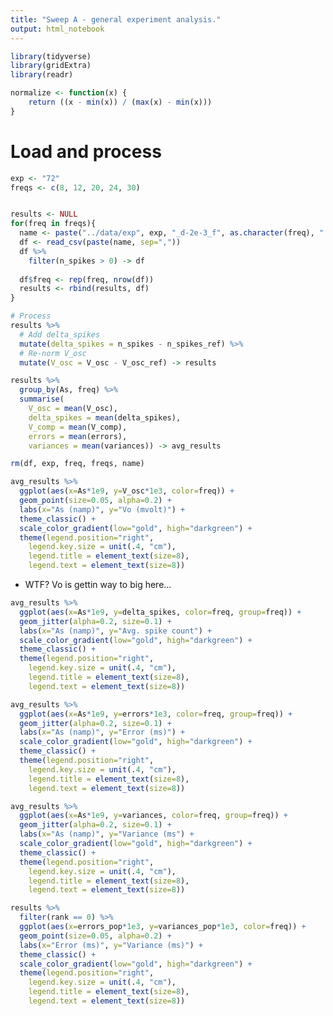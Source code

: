 ```yaml
---
title: "Sweep A - general experiment analysis."
output: html_notebook
---
```


```r
library(tidyverse)
library(gridExtra)
library(readr)

normalize <- function(x) {
    return ((x - min(x)) / (max(x) - min(x)))
}
```


# Load and process

```r
exp <- "72"
freqs <- c(8, 12, 20, 24, 30)


results <- NULL
for(freq in freqs){
  name <- paste("../data/exp", exp, "_d-2e-3_f", as.character(freq), ".csv", sep="")
  df <- read_csv(paste(name, sep=","))
  df %>%
    filter(n_spikes > 0) -> df
  
  df$freq <- rep(freq, nrow(df))
  results <- rbind(results, df)
}

# Process
results %>% 
  # Add delta_spikes
  mutate(delta_spikes = n_spikes - n_spikes_ref) %>% 
  # Re-norm V_osc
  mutate(V_osc = V_osc - V_osc_ref) -> results

results %>% 
  group_by(As, freq) %>% 
  summarise(
    V_osc = mean(V_osc),
    delta_spikes = mean(delta_spikes),
    V_comp = mean(V_comp), 
    errors = mean(errors), 
    variances = mean(variances)) -> avg_results

rm(df, exp, freq, freqs, name)
```

```r
avg_results %>%
  ggplot(aes(x=As*1e9, y=V_osc*1e3, color=freq)) +
  geom_point(size=0.05, alpha=0.2) + 
  labs(x="As (namp)", y="Vo (mvolt)") +
  theme_classic() +
  scale_color_gradient(low="gold", high="darkgreen") +
  theme(legend.position="right", 
    legend.key.size = unit(.4, "cm"),
    legend.title = element_text(size=8),
    legend.text = element_text(size=8)) 
```

- WTF? Vo is gettin way to big here...


```r
avg_results %>% 
  ggplot(aes(x=As*1e9, y=delta_spikes, color=freq, group=freq)) +
  geom_jitter(alpha=0.2, size=0.1) + 
  labs(x="As (namp)", y="Avg. spike count") +
  scale_color_gradient(low="gold", high="darkgreen") +
  theme_classic() +
  theme(legend.position="right", 
    legend.key.size = unit(.4, "cm"),
    legend.title = element_text(size=8),
    legend.text = element_text(size=8))
```


```r
avg_results %>% 
  ggplot(aes(x=As*1e9, y=errors*1e3, color=freq, group=freq)) +
  geom_jitter(alpha=0.2, size=0.1) + 
  labs(x="As (namp)", y="Error (ms)") +
  scale_color_gradient(low="gold", high="darkgreen") +
  theme_classic() +
  theme(legend.position="right", 
    legend.key.size = unit(.4, "cm"),
    legend.title = element_text(size=8),
    legend.text = element_text(size=8))
```

```r
avg_results %>% 
  ggplot(aes(x=As*1e9, y=variances, color=freq, group=freq)) +
  geom_jitter(alpha=0.2, size=0.1) + 
  labs(x="As (namp)", y="Variance (ms") +
  scale_color_gradient(low="gold", high="darkgreen") +
  theme_classic() +
  theme(legend.position="right", 
    legend.key.size = unit(.4, "cm"),
    legend.title = element_text(size=8),
    legend.text = element_text(size=8))
```

```r
results %>%
  filter(rank == 0) %>% 
  ggplot(aes(x=errors_pop*1e3, y=variances_pop*1e3, color=freq)) +
  geom_point(size=0.05, alpha=0.2) + 
  labs(x="Error (ms)", y="Variance (ms)") +
  theme_classic() +
  scale_color_gradient(low="gold", high="darkgreen") +
  theme(legend.position="right", 
    legend.key.size = unit(.4, "cm"),
    legend.title = element_text(size=8),
    legend.text = element_text(size=8)) 
```
